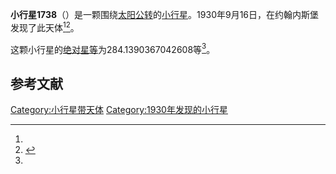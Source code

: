 {{Infobox planet
| bgcolour = #FFFFC0
| name = 1738 Oosterhoff
| symbol = 
| image = 
| caption = 
| discovery = yes
| discovery_ref = 
| discoverer = {{link-en|亨德里克·范·基特|Hendrik van Gent}}
| discovery_site = [[约翰内斯堡|约翰内斯堡]] 
| discovered = 1930年9月16日
| designations = yes
| mp_name = 
| named_after = 
| alt_names = 1930 SP/ 1927 UF / 1939 GO / 1942 FD / 1943 TO / 1946 OG / 1949 JE / 1949 KH / 1952 HV / 1952 JJ / 1959 RB1
| mp_category = [[主带小行星|主带小行星]]
| orbit_ref = <ref name="a">[http://ssd.jpl.nasa.gov/sbdb.cgi?sstr=1738 1738 Oosterhoff] {{Wayback|url=http://ssd.jpl.nasa.gov/sbdb.cgi?sstr=1738 |date=20140831070735 }}，小行星數據庫瀏覽器（JPL Small-Body Database Browser）－[[美国国家航空航天局|美国国家航空航天局]]喷气推进实验室</ref>
| epoch = 2456400.5 (2013年4月18日更新)
| aphelion = {{convert|2.627120972442953|AU|km|3|abbr=on|lk=out}}
| perihelion = {{convert|1.738927309387347|AU|km|3|abbr=on}}
| semimajor = {{convert|2.18302414091515|AU|km|3|abbr=on}}
| eccentricity = 0.203431938
| period = 1178.111064 [[日|日]]<br />3.23[[儒略年|儒略年]]
| avg_speed = 
| inclination = 4.876108707169593
| asc_node = 44.17074656986098
| mean_anomaly = 
| arg_peri = 284.1390367042608
| satellites = 
| physical_characteristics = yes
| dimensions = 
| mass = 
| density = 
| surface_grav = 
| escape_velocity = 
| sidereal_day = 
| axial_tilt = 
| pole_ecliptic_lat = 
| pole_ecliptic_lon = 
| albedo = 
| temperatures= 
| temp_name1 = 
| mean_temp_1 = 
| max_temp_1 = 
| temp_name2 = 
| max_temp_2 = 
| spectral_type = 
| abs_magnitude = 284.1390367042608
}}

'''小行星1738'''（{{lang-en|1738 Oosterhoff}}）是一颗围绕[[太阳|太阳]][[公转|公转]]的[[小行星|小行星]]。1930年9月16日，{{link-en|亨德里克·范·基特|Hendrik van Gent}}在约翰内斯堡发现了此天体<ref name="a" /><ref>{{cite news|title=小行星列表|url=http://cfa-www.harvard.edu/iau/lists/NumberedMPs.txt|accessdate=2013-07-08|newspaper=哈佛大学|archive-date=2008-05-17|archive-url=https://web.archive.org/web/20080517010638/http://cfa-www.harvard.edu/iau/lists/NumberedMPs.txt|dead-url=no}}</ref>。

这颗小行星的[[绝对星等|绝对星等]]为284.1390367042608等<ref name="a" />。

==参考文献==
{{reflist}}
{{Minor Planet Number|[[小行星1737|小行星1737]]|[[小行星1739|小行星1739]]}}

{{小天体}}

[[Category:小行星带天体|Category:小行星带天体]]
[[Category:1930年发现的小行星|Category:1930年发现的小行星]]

{{asteroid-stub}}